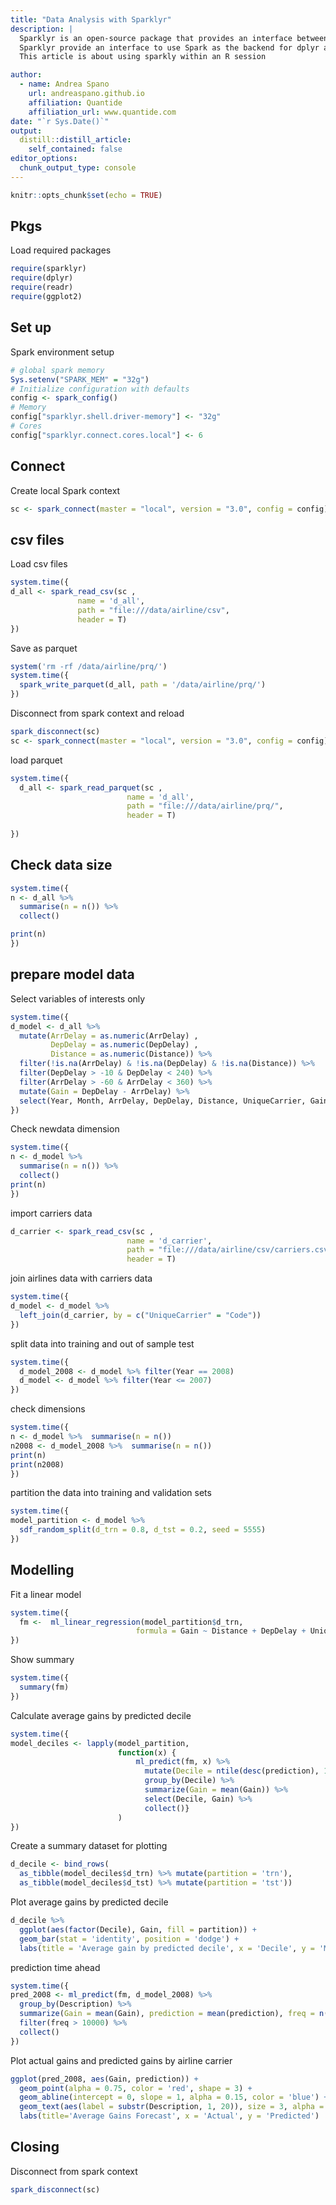 ```yaml
---
title: "Data Analysis with Sparklyr"
description: |
  Sparklyr is an open-source package that provides an interface between R and Apache Spark. 
  Sparklyr provide an interface to use Spark as the backend for dplyr along with acess to Spark’s distributed machine learning algorithms
  This article is about using sparkly within an R session 

author:
  - name: Andrea Spano
    url: andreaspano.github.io
    affiliation: Quantide
    affiliation_url: www.quantide.com 
date: "`r Sys.Date()`" 
output:
  distill::distill_article:
    self_contained: false
editor_options: 
  chunk_output_type: console
---
```




```r
knitr::opts_chunk$set(echo = TRUE)
```


## Pkgs

Load required packages


```r
require(sparklyr)
require(dplyr)
require(readr)
require(ggplot2)
```

## Set up 

Spark environment setup 


```r
# global spark memory
Sys.setenv("SPARK_MEM" = "32g")
# Initialize configuration with defaults
config <- spark_config()
# Memory
config["sparklyr.shell.driver-memory"] <- "32g"
# Cores
config["sparklyr.connect.cores.local"] <- 6
```

## Connect 

Create local Spark context 

```r
sc <- spark_connect(master = "local", version = "3.0", config = config)
```

## csv files

Load csv files

```r
system.time({
d_all <- spark_read_csv(sc , 
               name = 'd_all',
               path = "file:///data/airline/csv",
               header = T)
})
```

Save as parquet 

```r
system('rm -rf /data/airline/prq/')
system.time({
  spark_write_parquet(d_all, path = '/data/airline/prq/')
})
```

Disconnect from spark context and reload

```r
spark_disconnect(sc)
sc <- spark_connect(master = "local", version = "3.0", config = config)
```


load parquet

```r
system.time({
  d_all <- spark_read_parquet(sc , 
                          name = 'd_all',
                          path = "file:///data/airline/prq/", 
                          header = T)
  
})
```


## Check data size

```r
system.time({
n <- d_all %>% 
  summarise(n = n()) %>% 
  collect()

print(n) 
})
```


##  prepare  model data  

Select variables of interests only 

```r
system.time({
d_model <- d_all %>%
  mutate(ArrDelay = as.numeric(ArrDelay) ,
         DepDelay = as.numeric(DepDelay) ,
         Distance = as.numeric(Distance)) %>% 
  filter(!is.na(ArrDelay) & !is.na(DepDelay) & !is.na(Distance)) %>%
  filter(DepDelay > -10 & DepDelay < 240) %>%
  filter(ArrDelay > -60 & ArrDelay < 360) %>% 
  mutate(Gain = DepDelay - ArrDelay) %>%
  select(Year, Month, ArrDelay, DepDelay, Distance, UniqueCarrier, Gain)
})
```

Check newdata dimension 

```r
system.time({
n <- d_model %>% 
  summarise(n = n()) %>% 
  collect()
print(n)
})

```

import carriers data 

```r
d_carrier <- spark_read_csv(sc , 
                          name = 'd_carrier',
                          path = "file:///data/airline/csv/carriers.csv", 
                          header = T)
```

join airlines data with carriers data

```r
system.time({
d_model <- d_model %>% 
  left_join(d_carrier, by = c("UniqueCarrier" = "Code"))
})
```

split data into training and out of sample test 

```r
system.time({
  d_model_2008 <- d_model %>% filter(Year == 2008)
  d_model <- d_model %>% filter(Year <= 2007)
})
```


check dimensions 

```r
system.time({
n <- d_model %>%  summarise(n = n())
n2008 <- d_model_2008 %>%  summarise(n = n())
print(n)
print(n2008)
})


```
 
partition the data into training and validation sets

```r
system.time({
model_partition <- d_model %>% 
  sdf_random_split(d_trn = 0.8, d_tst = 0.2, seed = 5555)
})
```

## Modelling 

Fit a linear model

```r
system.time({
  fm <-  ml_linear_regression(model_partition$d_trn, 
                            formula = Gain ~ Distance + DepDelay + UniqueCarrier)
})
```

Show summary

```r
system.time({  
  summary(fm) 
})
```

Calculate average gains by predicted decile


```r
system.time({
model_deciles <- lapply(model_partition, 
                        function(x) {
                            ml_predict(fm, x) %>%
                              mutate(Decile = ntile(desc(prediction), 10)) %>%
                              group_by(Decile) %>%
                              summarize(Gain = mean(Gain)) %>%
                              select(Decile, Gain) %>%
                              collect()}
                        )
})
```


Create a summary dataset for plotting

```r
d_decile <- bind_rows(
  as_tibble(model_deciles$d_trn) %>% mutate(partition = 'trn'),
  as_tibble(model_deciles$d_tst) %>% mutate(partition = 'tst'))
```
  

Plot average gains by predicted decile

```r
d_decile %>%
  ggplot(aes(factor(Decile), Gain, fill = partition)) +
  geom_bar(stat = 'identity', position = 'dodge') +
  labs(title = 'Average gain by predicted decile', x = 'Decile', y = 'Minutes')
```

prediction time ahead

```r
system.time({
pred_2008 <- ml_predict(fm, d_model_2008) %>%
  group_by(Description) %>%
  summarize(Gain = mean(Gain), prediction = mean(prediction), freq = n()) %>%
  filter(freq > 10000) %>%
  collect()
})
```

Plot actual gains and predicted gains by airline carrier

```r
ggplot(pred_2008, aes(Gain, prediction)) + 
  geom_point(alpha = 0.75, color = 'red', shape = 3) +
  geom_abline(intercept = 0, slope = 1, alpha = 0.15, color = 'blue') +
  geom_text(aes(label = substr(Description, 1, 20)), size = 3, alpha = 0.75, vjust = -1) +
  labs(title='Average Gains Forecast', x = 'Actual', y = 'Predicted')
```


## Closing 

Disconnect from spark context

```r
spark_disconnect(sc)
```
